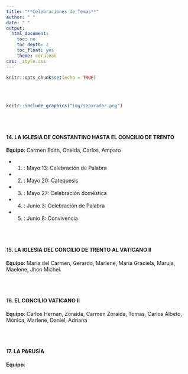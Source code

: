 ```yaml
---
title: "**Celebraciones de Temas**"
author: " "
date: " "
output:
  html_document:
    toc: no
    toc_depth: 2
    toc_float: yes
    theme: cerulean
css: _style.css
---
```



```r
knitr::opts_chunk$set(echo = TRUE)
```

</br></br>

<!-- ###  **TEMAS / EQUIPOS** -->

<!-- </br></br> -->

<!-- #### **1. ABRAHAM** -->

<!-- Equipo : Oneida, Carmen Edith, Carlos Alberto, Maria Graciela -->

<!-- </br></br> -->

<!-- #### **2. ÉXODO (hasta la llegada al desierto)** -->

<!-- Equipo: Gerardo, Marlene, Amparo, Maria del Carmen, Yolanda -->

<!-- </br></br> -->


<!-- #### **3. ALIANZA del Sinaí** -->

<!-- Equipo: Daniel, Adriana, Laura, Marlene A, Yolanda -->

<!-- </br></br> -->

<!-- #### **4. CAMINO POR EL DESIERTO** -->

<!-- **Equipo**: Jhon Michel, Maruja, Carmen Zoraida, Miroslava, Karen -->

<!-- </br></br> -->

<!-- #### **5. CONQUISTA DE LA TIERRA PROMETIDA (Josué)** -->

<!-- **Equipo**: Oneida, Amparo, Carmen Edith, Gerardo, Marleny -->

<!-- </br></br> -->


<!-- #### **6. DAVID Y EL REINO** -->

<!-- **Equipo**: Yolanda, Marlene, Adriana, Daniel -->

<!-- </br></br> -->


<!-- #### **7. EXILIO** -->

<!-- **Equipo**: Carlos Hernan, Zoraida, Tomas, Miroslava -->


<!-- </br></br> -->


```r
knitr::include_graphics("img/separador.png")
```


<!-- #### **8. PROFETAS** -->

<!-- **Equipo**: Maria Graciela, Maria del Carmen, Oneida, Karen, Amparo, Maruja -->

<!-- Fechas: -->

<!-- * 1. Martes Junio 23: Celebración Palabra (5 a 7 lecturas) -->
<!-- * 2. Martes Junio 30: Catequesis -->
<!-- * 3. Martes Agosto 6  : Celebración doméstica -->
<!-- * 4. Martes Agosto 13: Celebración de palabra -->
<!-- * 5. Domingo Agosto 18: Convivencia  -->


<!-- #### **9. LOS ORÍGENES (la creación, el mal y el pecado)** -->

<!-- **Equipo**: Gerardo, Marlene, Carmen Zoraida, Yolanda. -->

<!-- Fechas : -->

<!-- * 1. Agosto 20  :  Celebración Palabra ( 5 a 7 lecturas) -->
<!-- * 2. Agosto 27  :  Catequesis -->
<!-- * 3. Septiembre 3  :  Celebración domésitca -->
<!-- * 4. Septiembre 10 :  Celebración Palabra -->
<!-- * 5. Septiembre 15 : Convivencia -->

<!-- </br></br> -->

<!-- #### **10. EL MESÍAS** -->

<!-- **Equipo**: Carlos Alberto, Tomas, Daniel - Adriana. -->

<!-- Fechas: -->

<!-- * 1. septiembre 17 : Celebración de Palabra -->
<!-- * 2. septiembre 24 : Catequesis -->
<!-- * 3. octubre 1 : Celebración doméstica  -->
<!-- * 4. octubre 8 : Celebración de Palabra  -->
<!-- * 5. octubre 13 Convivencia -->



<!-- </br> -->

<!-- </br></br> -->

<!-- #### **11. LA RESURRECCIÓN** -->

<!-- **Equipo**: Oneida, Marlene, Jhon Michel, Amparo, Maruja, Carlos Hernan - Zoraida. -->

<!-- * 1. octubre 22    : Celebración de Palabra -->
<!-- * 2. octubre 29    : Catequesis -->
<!-- * 3. noviembre 5   : Celebración doméstica -->
<!-- * 4. noviembre 12  : Celebración de Palabra -->
<!-- * 5. noviembre 17  : Convivencia -->


<!-- </br></br> -->

<!-- #### **12. LA IGLESIA (sacramentos de salvación)** -->

<!-- <!-- **Equipo**: Maria del Carmen, Jhon Michel, Miroslava, Carmen Edith, Maria Graciela, Gerardo, Marlene,  Carmen Zoraida --> 

<!-- <!-- * 1. Enero 14  : Celebración de Palabra --> 
<!-- <!-- * 2. Enero 21  : Catequesis --> 
<!-- <!-- * 3. Enero 28  : Celebración doméstica --> 
<!-- <!-- * 4. Febrero 4  : Celebración de Palabra --> 
<!-- <!-- * 5. Febrero 9  : Convivencia --> 

<!-- </br></br> -->

<!-- #### **13. LA IGLESIA PRIMITIVA (los primeros tres siglos: se leen los padres apostólicos)** -->

<!-- **Equipo** : Tomas, Daniel, Adriana, Karen -->


<!-- * 1.  Febrero 11: Celebración de Palabra  -->
<!-- * 2.  Febrero 18: Catequesis  -->
<!-- * 3.  Febrero 25: Celebración doméstica  -->
<!-- * 4.  Marzo 4: Celebración de Palabra  -->
<!-- * 5.  Marzo 9: Convivencia  -->

</br></br>

#### **14. LA IGLESIA DE CONSTANTINO HASTA EL CONCILIO DE TRENTO**


**Equipo**: Carmen Edith, Oneida, Carlos, Amparo


* 1.  : Mayo 13: Celebración de Palabra
* 2.  : Mayo 20: Catequesis
* 3.  : Mayo 27: Celebración doméstica
* 4.  : Junio 3: Celebración de Palabra
* 5.  : Junio 8: Convivencia

</br></br>


#### **15. LA IGLESIA DEL CONCILIO DE TRENTO AL VATICANO II**

**Equipo**: Maria del Carmen, Gerardo, Marlene, Maria Graciela, Maruja, Maelene, Jhon Michel.


<!-- * 1.  : Celebración de Palabra -->
<!-- * 2.  : Catequesis -->
<!-- * 3.  : Celebración doméstica -->
<!-- * 4.  : Celebración de Palabra -->
<!-- * 5.  : Convivencia -->

</br></br>


#### **16. EL CONCILIO VATICANO II**

**Equipo**: Carlos Hernan, Zoraida, Carmen Zoraida, Tomas, Carlos Albeto, Mónica, Marlene, Daniel, Adriana


<!-- * 1.  : Celebración de Palabra -->
<!-- * 2.  : Catequesis -->
<!-- * 3.  : Celebración doméstica -->
<!-- * 4.  : Celebración de Palabra -->
<!-- * 5.  : Convivencia -->

</br></br>


#### **17. LA PARUSÍA**

**Equipo**:

<!-- * 1.  : Celebración de Palabra -->
<!-- * 2.  : Catequesis -->
<!-- * 3.  : Celebración doméstica -->
<!-- * 4.  : Celebración de Palabra -->
<!-- * 5.  : Convivencia -->


</br></br>
